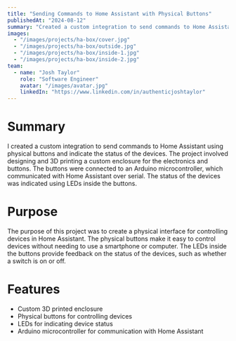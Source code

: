 ```yaml
---
title: "Sending Commands to Home Assistant with Physical Buttons"
publishedAt: "2024-08-12"
summary: "Created a custom integration to send commands to Home Assistant using physical buttons and indicate the status of the devices."
images:
  - "/images/projects/ha-box/cover.jpg"
  - "/images/projects/ha-box/outside.jpg"
  - "/images/projects/ha-box/inside-1.jpg"
  - "/images/projects/ha-box/inside-2.jpg"
team:
  - name: "Josh Taylor"
    role: "Software Engineer"
    avatar: "/images/avatar.jpg"
    linkedIn: "https://www.linkedin.com/in/authenticjoshtaylor"
---
```


# Summary

I created a custom integration to send commands to Home Assistant using physical buttons and indicate the status of the devices. The project involved designing and 3D printing a custom enclosure for the electronics and buttons. The buttons were connected to an Arduino microcontroller, which communicated with Home Assistant over serial. The status of the devices was indicated using LEDs inside the buttons.

# Purpose

The purpose of this project was to create a physical interface for controlling devices in Home Assistant. The physical buttons make it easy to control devices without needing to use a smartphone or computer. The LEDs inside the buttons provide feedback on the status of the devices, such as whether a switch is on or off.

# Features

- Custom 3D printed enclosure
- Physical buttons for controlling devices
- LEDs for indicating device status
- Arduino microcontroller for communication with Home Assistant